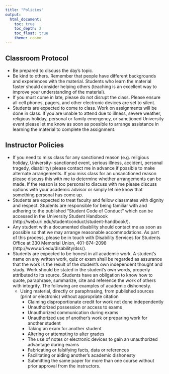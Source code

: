 ```yaml
---
title: "Policies"
output: 
  html_document:
    toc: true
    toc_depth: 2
    toc_float: true
    theme: cosmo
---
```


## Classroom Protocol

* Be prepared to discuss the day's topic.
* Be kind to others. Remember that people have different backgrounds and experiences with the material. Students who learn the material faster should consider helping others (teaching is an excellent way to improve your understanding of the material).
* If you must come in late, please do not disrupt the class. Please ensure all cell phones, pagers, and other electronic devices are set to silent.
* Students are expected to come to class. Work on assignments will be done in class. If you are unable to attend due to illness, severe weather, religious holiday, personal or family emergency, or sanctioned University event please let me know as soon as possible to arrange assistance in learning the material to complete the assignment.

## Instructor Policies
* If you need to miss class for any sanctioned reason (e.g. religious holiday, University- sanctioned event, serious illness, accident, personal tragedy, disability) please contact me in advance if possible to make alternate arrangements. If you miss class for an unsanctioned reason please discuss this with me to determine whether arrangements can be made. If the reason is too personal to discuss with me please discuss options with your academic advisor or simply let me know that something personal has come up.
* Students are expected to treat faculty and fellow classmates with dignity and respect. Students are responsible for being familiar with and adhering to the published “Student Code of Conduct” which can be accessed in the University Student Handbook (http://web.uri.edu/studentconduct/student-handbook/).
* Any student with a documented disability should contact me as soon as possible so that we may arrange reasonable accommodations. As part of this process, please be in touch with Disability Services for Students Office at 330 Memorial Union, 401-874-2098 (http://www.uri.edu/disability/dss/).
* Students are expected to be honest in all academic work. A student’s name on any written work, quiz or exam shall be regarded as assurance that the work is the result of the student’s own independent thought and study. Work should be stated in the student’s own words, properly attributed to its source. Students have an obligation to know how to quote, paraphrase, summarize, cite and reference the work of others with integrity. The following are examples of academic dishonesty.
  * Using material, directly or paraphrasing, from published sources (print or electronic) without appropriate citation
    * Claiming disproportionate credit for work not done independently
    * Unauthorized possession or access to exams
    * Unauthorized communication during exams
    * Unauthorized use of another’s work or preparing work for another student
    * Taking an exam for another student
    * Altering or attempting to alter grades
    * The use of notes or electronic devices to gain an unauthorized advantage during exams
    * Fabricating or falsifying facts, data or references
    * Facilitating or aiding another’s academic dishonesty
    * Submitting the same paper for more than one course without prior approval from the instructors.